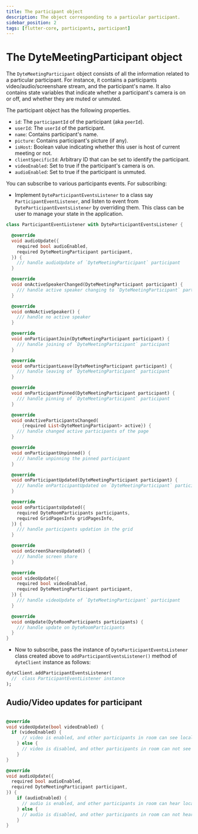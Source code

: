 ```yaml
---
title: The participant object
description: The object corresponding to a particular participant.
sidebar_position: 2
tags: [flutter-core, participants, participant]
---
```


# The DyteMeetingParticipant object

The `DyteMeetingParticipant` object consists of all the information related to a
particular participant. For instance, it contains a participants
video/audio/screenshare stream, and the participant's name. It also contains
state variables that indicate whether a participant's camera is on or off, and
whether they are muted or unmuted.

The participant object has the following properties.

- `id`: The `participantId` of the participant (aka `peerId`).
- `userId`: The `userId` of the participant.
- `name`: Contains participant's name.
- `picture`: Contains participant's picture (if any).
- `isHost`: Boolean value indicating whether this user is host of current
  meeting or not.
- `clientSpecificId`: Arbitrary ID that can be set to identify the participant.
- `videoEnabled`: Set to true if the participant's camera is on.
- `audioEnabled`: Set to true if the participant is unmuted.

You can subscribe to various participants events. For subscribing:

- Implement `DyteParticipantEventsListener` to a class say
  `ParticipantEventListener`, and listen to event from
  `DyteParticipantEventsListener` by overriding them. This class can be user to
  manage your state in the application.

```dart
class ParticipantEventListener with DyteParticipantEventsListener {

  @override
  void audioUpdate({
    required bool audioEnabled,
    required DyteMeetingParticipant participant,
  }) {
    /// handle audioUpdate of `DyteMeetingParticipant` participant
  }

  @override
  void onActiveSpeakerChanged(DyteMeetingParticipant participant) {
    /// handle active speaker changing to `DyteMeetingParticipant` participant
  }

  @override
  void onNoActiveSpeaker() {
    /// handle no active speaker
  }

  @override
  void onParticipantJoin(DyteMeetingParticipant participant) {
    /// handle joining of `DyteMeetingParticipant` participant
  }

  @override
  void onParticipantLeave(DyteMeetingParticipant participant) {
    /// handle leaving of `DyteMeetingParticipant` participant
  }

  @override
  void onParticipantPinned(DyteMeetingParticipant participant) {
    /// handle pinning of `DyteMeetingParticipant` participant
  }

  @override
  void onActiveParticipantsChanged(
      {required List<DyteMeetingParticipant> active}) {
    /// handle changed active participants of the page
  }

  @override
  void onParticipantUnpinned() {
    /// handle unpinning the pinned participant
  }

  @override
  void onParticipantUpdated(DyteMeetingParticipant participant) {
    /// handle onParticipantUpdated on `DyteMeetingParticipant` participant
  }

  @override
  void onParticipantsUpdated({
    required DyteRoomParticipants participants,
    required GridPagesInfo gridPagesInfo,
  }) {
    /// handle participants updation in the grid
  }

  @override
  void onScreenSharesUpdated() {
    /// handle screen share
  }

  @override
  void videoUpdate({
    required bool videoEnabled,
    required DyteMeetingParticipant participant,
  }) {
    /// handle videoUpdate of `DyteMeetingParticipant` participant
  }

  @override
  void onUpdate(DyteRoomParticipants participants) {
    /// handle update on DyteRoomParticipants
  }
}
```

- Now to subscribe, pass the instance of `DyteParticipantEventsListener` class
  created above to `addParticipantEventsListener()` method of `dyteClient`
  instance as follows:

```dart {2}
dyteClient.addParticipantEventsListener(
  //  class ParticipantEventListener instance
);
```

## Audio/Video updates for participant

```dart

@override
void videoUpdate(bool videoEnabled) {
  if (videoEnabled) {
      // video is enabled, and other participants in room can see local user
    } else {
      // video is disabled, and other participants in room can not see local user.
    }
}

@override
void audioUpdate({
  required bool audioEnabled,
  required DyteMeetingParticipant participant,
}) {
    if (audioEnabled) {
      // audio is enabled, and other participants in room can hear local user
    } else {
      // audio is disabled, and other participants in room can not hear local user.
    }
}
```

